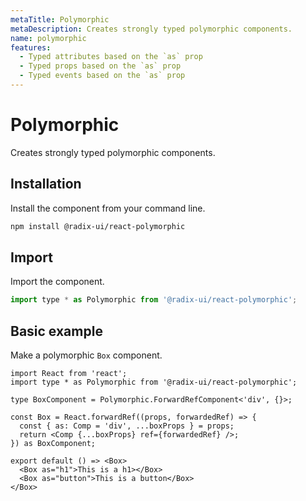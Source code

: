 ```yaml
---
metaTitle: Polymorphic
metaDescription: Creates strongly typed polymorphic components.
name: polymorphic
features:
  - Typed attributes based on the `as` prop
  - Typed props based on the `as` prop
  - Typed events based on the `as` prop
---
```


# Polymorphic

<Description>
  Creates strongly typed polymorphic components.
</Description>

## Installation

Install the component from your command line.

```bash
npm install @radix-ui/react-polymorphic
```

## Import

Import the component.

```jsx
import type * as Polymorphic from '@radix-ui/react-polymorphic';
```

## Basic example

Make a polymorphic `Box` component.

```tsx
import React from 'react';
import type * as Polymorphic from '@radix-ui/react-polymorphic';

type BoxComponent = Polymorphic.ForwardRefComponent<'div', {}>;

const Box = React.forwardRef((props, forwardedRef) => {
  const { as: Comp = 'div', ...boxProps } = props;
  return <Comp {...boxProps} ref={forwardedRef} />;
}) as BoxComponent;

export default () => <Box>
  <Box as="h1">This is a h1></Box>
  <Box as="button">This is a button</Box>
</Box>
```
